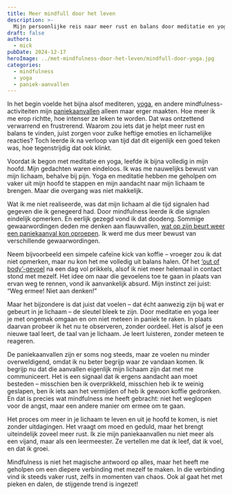 ---
title: Meer mindfull door het leven
description: >-
  Mijn persoonlijke reis naar meer rust en balans door meditatie en yoga, ondanks paniekaanvallen. Hoe mindfulness mij leerde omgaan met angst.
draft: false
authors:
  - mick
pubDate: 2024-12-17
heroImage: ../met-mindfulness-door-het-leven/mindfull-door-yoga.jpg
categories:
  - mindfulness
  - yoga
  - paniek-aanvallen
---

In het begin voelde het bijna alsof mediteren, <a href="/nl/categorieen/yoga">yoga</a>, en andere mindfulness-activiteiten mijn <a href="/nl/categorieen/paniek-aanvallen">paniekaanvallen</a> alleen maar erger maakten. 
Hoe meer ik me erop richtte, hoe intenser ze leken te worden. Dat was ontzettend verwarrend en frustrerend. 
Waarom zou iets dat je helpt meer rust en balans te vinden, juist zorgen voor zulke heftige emoties en lichamelijke reacties? 
Toch leerde ik na verloop van tijd dat dit eigenlijk een goed teken was, hoe tegenstrijdig dat ook klinkt.

Voordat ik begon met meditatie en yoga, leefde ik bijna volledig in mijn hoofd. Mijn gedachten waren eindeloos. 
Ik was me nauwelijks bewust van mijn lichaam, behalve bij pijn. 
Yoga en meditatie hebben me geholpen om vaker uit mijn hoofd te stappen en mijn aandacht naar mijn lichaam te brengen. 
Maar die overgang was niet makkelijk.

Wat ik me niet realiseerde, was dat mijn lichaam al die tijd signalen had gegeven die ik genegeerd had. 
Door mindfulness leerde ik die signalen eindelijk opmerken. En eerlijk gezegd vond ik dat doodeng. 
Sommige gewaarwordingen deden me denken aan flauwvallen, <a href="/nl/blog/bang-voor-flauwvallen-tijdens-paniekaanval/">wat op zijn beurt weer een paniekaanval kon oproepen</a>. 
Ik werd me dus meer bewust van verschillende gewaarwordingen. 

Neem bijvoorbeeld een simpele cafeïne kick van koffie – vroeger zou ik dat niet opmerken, maar nu kon het me volledig uit balans halen. 
Of het <a href="/nl/blog/out-of-body-ervaring/">‘out of body’-gevoel</a> na een dag vol prikkels, alsof ik niet meer helemaal in contact stond met mezelf. 
Het idee om naar die gevoelens toe te gaan in plaats van ervan weg te rennen, vond ik aanvankelijk absurd. 
Mijn instinct zei juist: “Weg ermee! Niet aan denken!”

Maar het bijzondere is dat juist dat voelen – dat écht aanwezig zijn bij wat er gebeurt in je lichaam – de sleutel bleek te zijn. 
Door meditatie en yoga leer je met ongemak omgaan en om niet meteen in paniek te raken. 
In plaats daarvan probeer ik het nu te observeren, zonder oordeel. Het is alsof je een nieuwe taal leert, de taal van je lichaam. 
Je leert luisteren, zonder meteen te reageren.

De paniekaanvallen zijn er soms nog steeds, maar ze voelen nu minder overweldigend, omdat ik nu beter begrijp waar ze vandaan komen. 
Ik begrijp nu dat die aanvallen eigenlijk mijn lichaam zijn dat met me communiceert. 
Het is een signaal dat ik ergens aandacht aan moet besteden – misschien ben ik overprikkeld, misschien heb ik te weinig geslapen, ben ik iets aan het vermijden of heb ik gewoon koffie gedronken. 
En dat is precies wat mindfulness me heeft gebracht: niet het weglopen voor de angst, maar een andere manier om ermee om te gaan.

Het proces om meer in je lichaam te leven en uit je hoofd te komen, is niet zonder uitdagingen. 
Het vraagt om moed en geduld, maar het brengt uiteindelijk zoveel meer rust. 
Ik zie mijn paniekaanvallen nu niet meer als een vijand, maar als een leermeester. 
Ze vertellen me dat ik leef, dat ik voel, en dat ik groei.

Mindfulness is niet het magische antwoord op alles, maar het heeft me geholpen om een diepere verbinding met mezelf te maken. 
In die verbinding vind ik steeds vaker rust, zelfs in momenten van chaos. 
Ook al gaat het met pieken en dalen, de stijgende trend is ingezet!